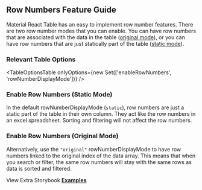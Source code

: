 
<Head>
  <title>Row Numbers Guide - Material React Table V2 Docs</title>
  <meta
    name="description"
    content="How to use and customize automatic row numbers in Material React Table"
  />
</Head>

## Row Numbers Feature Guide

Material React Table has an easy to implement row number features. There are two row number modes that you can enable. You can have row numbers that are associated with the data in the table ([original mode](<#enable-row-numbers-(original-mode)>)), or you can have row numbers that are just statically part of the table ([static mode](<#enable-row-numbers-(static-mode)>)).

### Relevant Table Options

<TableOptionsTable
  onlyOptions={new Set(['enableRowNumbers', 'rowNumberDisplayMode'])}
/>

### Enable Row Numbers (Static Mode)

In the default rowNumberDisplayMode (`static`), row numbers are just a static part of the table in their own column. They act like the row numbers in an excel spreadsheet. Sorting and filtering will not affect the row numbers.

<StaticExample />

### Enable Row Numbers (Original Mode)

Alternatively, use the `"original"` rowNumberDisplayMode to have row numbers linked to the original index of the data array. This means that when you search or filter, the same row numbers will stay with the same rows as data is sorted and filtered.

<OriginalExample />

View Extra Storybook **[Examples](https://www.material-react-table.dev/?path=/story/features-row-number-examples)**
